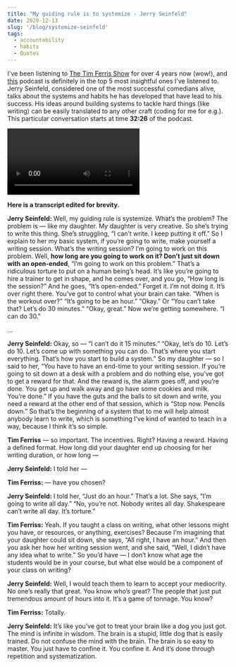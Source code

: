```yaml
---
title: "My guiding rule is to systemize - Jerry Seinfeld"
date: 2020-12-13
slug: '/blog/systemize-seinfeld'
tags:
  - accountability
  - habits
  - Quotes
---
```



I've been listening to [The Tim Ferris Show](tim.blog/podcast) for over 4 years now (wow!), and [this](https://tim.blog/2020/12/09/jerry-seinfeld-transcript/) podcast is definitely in the top 5 most insightful ones I've listened to.
Jerry Seinfeld, considered one of the most successful comedians alive, talks about the systems and habits he has developed that have lead to his success. His ideas around building systems to tackle hard things (like writing) can be easily translated to any other craft (coding for me for e.g.).
This particular conversation starts at time **32:26** of the podcast. 

<Video 
    videoSrcURL="https://www.youtube-nocookie.com/embed/yNTmFORn3xQ?t=1948"
    videoTitle="The Tim Ferriss Show - Jerry Seinfeld"
    />
    
    
**Here is a transcript edited for brevity.**

**Jerry Seinfeld:** Well, my guiding rule is systemize. What’s the problem? The problem is — like my daughter. My daughter is very creative. So she’s trying to write this thing. She’s struggling, “I can’t write. I keep putting it off.” So I explain to her my basic system, if you’re going to write, make yourself a writing session. What’s the writing session? I’m going to work on this problem. Well, **how long are you going to work on it? Don’t just sit down with an open-ended**, “I’m going to work on this problem.” That’s a ridiculous torture to put on a human being’s head.
It’s like you’re going to hire a trainer to get in shape, and he comes over, and you go, “How long is the session?” And he goes, “It’s open-ended.” Forget it. I’m not doing it. It’s over right there. You’ve got to control what your brain can take. “When is the workout over?” “It’s going to be an hour.” “Okay.” Or “You can’t take that? Let’s do 30 minutes.” “Okay, great.” Now we’re getting somewhere. “I can do 30."

...

**Jerry Seinfeld:** Okay, so — “I can’t do it 15 minutes.” “Okay, let’s do 10. Let’s do 10. Let’s come up with something you can do. That’s where you start everything. That’s how you start to build a system.” So my daughter — so I said to her, “You have to have an end-time to your writing session. If you’re going to sit down at a desk with a problem and do nothing else, you’ve got to get a reward for that. And the reward is, the alarm goes off, and you’re done. You get up and walk away and go have some cookies and milk. You’re done.”
If you have the guts and the balls to sit down and write, you need a reward at the other end of that session, which is “Stop now. Pencils down.” So that’s the beginning of a system that to me will help almost anybody learn to write, which is something I’ve kind of wanted to teach in a way, because I think it’s so simple.

**Tim Ferriss** — so important. The incentives. Right? Having a reward. Having a defined format. How long did your daughter end up choosing for her writing duration, or how long — 

**Jerry Seinfeld:** I told her — 

**Tim Ferriss:** — have you chosen?

**Jerry Seinfeld:** I told her, “Just do an hour.” That’s a lot. She says, “I’m going to write all day.” “No, you’re not. Nobody writes all day. Shakespeare can’t write all day. It’s torture.”

**Tim Ferriss:** Yeah. If you taught a class on writing, what other lessons might you have, or resources, or anything, exercises? Because I’m imagining that your daughter could sit down, she says, “All right, I have an hour.” And then you ask her how her writing session went, and she said, “Well, I didn’t have any idea what to write.” So you’d have — I don’t know what age the students would be in your course, but what else would be a component of your class on writing?

**Jerry Seinfeld:** Well, I would teach them to learn to accept your mediocrity. No one’s really that great. You know who’s great? The people that just put tremendous amount of hours into it. It’s a game of tonnage. You know?

**Tim Ferriss:** Totally.

**Jerry Seinfeld:** It’s like you’ve got to treat your brain like a dog you just got. The mind is infinite in wisdom. The brain is a stupid, little dog that is easily trained. Do not confuse the mind with the brain. The brain is so easy to master. You just have to confine it. You confine it. And it’s done through repetition and systematization.
